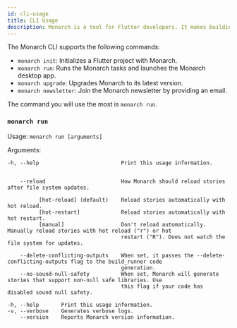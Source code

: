 ```yaml
---
id: cli-usage
title: CLI Usage
description: Monarch is a tool for Flutter developers. It makes building beautiful apps a simpler and faster experience.
---
```


<!--
    GENERATED DOC: do not modify by hand below this comment section. 
    
    To modify, edit cli_usage_doc.dart in the monarch_cli repo, then run command:
    ```
    dart cli_usage_doc.dart | pbcopy
    ```
    Then paste the contents below this comment section.
-->
The Monarch CLI supports the following commands:

- `monarch init`: Initializes a Flutter project with Monarch.
- `monarch run`: Runs the Monarch tasks and launches the Monarch desktop app.
- `monarch upgrade`: Upgrades Monarch to its latest version.
- `monarch newsletter`: Join the Monarch newsletter by providing an email.

The command you will use the most is `monarch run`.

### `monarch run`
Usage: `monarch run [arguments]`

Arguments:
```text
-h, --help                          Print this usage information.


    --reload                        How Monarch should reload stories after file system updates.

          [hot-reload] (default)    Reload stories automatically with hot reload.
          [hot-restart]             Reload stories automatically with hot restart.
          [manual]                  Don't reload automatically. Manually reload stories with hot reload ("r") or hot
                                    restart ("R"). Does not watch the file system for updates.

    --delete-conflicting-outputs    When set, it passes the --delete-conflicting-outputs flag to the build_runner code
                                    generation.
    --no-sound-null-safety          When set, Monarch will generate stories that support non-null safe libraries. Use
                                    this flag if your code has disabled sound null safety.
```

```text
-h, --help       Print this usage information.
-v, --verbose    Generates verbose logs.
    --version    Reports Monarch version information.
```


